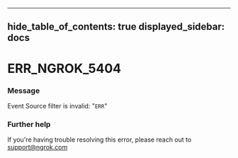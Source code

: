 

---
hide_table_of_contents: true
displayed_sidebar: docs
---


# ERR_NGROK_5404

### Message
Event Source filter is invalid: "`ERR`"

<ErrorDetails error="err_ngrok_5404" />



### Further help
If you're having trouble resolving this error, please reach out to [support@ngrok.com](mailto:support@ngrok.com?subject=Help%20with%20ERR_NGROK_5404)

